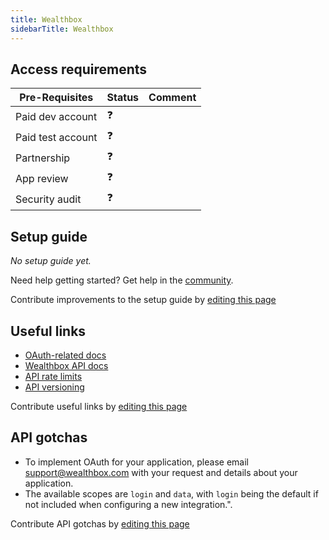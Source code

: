 ```yaml
---
title: Wealthbox
sidebarTitle: Wealthbox
---
```



<Overview />
<PreBuiltTooling />
<PreBuiltUseCases />

## Access requirements
| Pre-Requisites | Status | Comment|
| - | - | - |
| Paid dev account | ❓ |  |
| Paid test account | ❓ |  |
| Partnership | ❓ | |
| App review | ❓ |  |
| Security audit | ❓ | |


## Setup guide

_No setup guide yet._

<Tip>Need help getting started? Get help in the [community](https://nango.dev/slack).</Tip>

<Note>Contribute improvements to the setup guide by [editing this page](https://github.com/nangohq/nango/tree/master/docs-v2/integrations/all/wealthbox.mdx)</Note>


## Useful links

-   [OAuth-related docs](https://dev.wealthbox.com/#topics-authentication)
-   [Wealthbox API docs](https://dev.wealthbox.com)
-   [API rate limits](https://dev.wealthbox.com/#topics-throttling)
-   [API versioning](https://dev.wealthbox.com/#topics-versioning)

<Note>Contribute useful links by [editing this page](https://github.com/nangohq/nango/tree/master/docs-v2/integrations/all/wealthbox.mdx)</Note>

## API gotchas
-   To implement OAuth for your application, please email [support@wealthbox.com](mailto:support@wealthbox.com) with your request and details about your application.
-   The available scopes are `login` and `data`, with `login` being the default if not included when configuring a new integration.".

<Note>Contribute API gotchas by [editing this page](https://github.com/nangohq/nango/tree/master/docs-v2/integrations/all/wealthbox.mdx)</Note>
